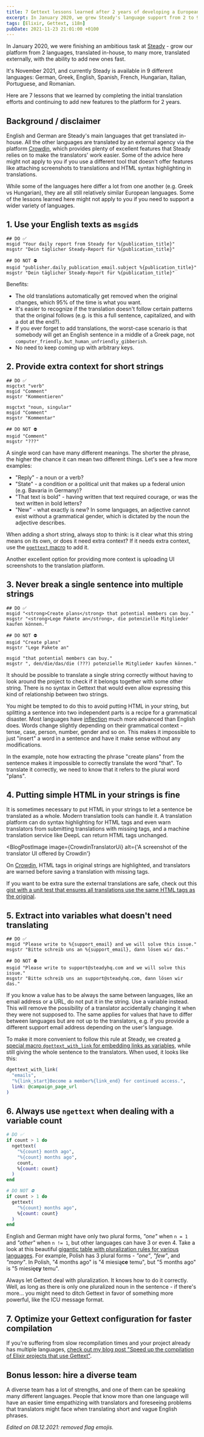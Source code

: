 ```yaml
---
title: 7 Gettext lessons learned after 2 years of developing a European platform
excerpt: In January 2020, we grew Steady's language support from 2 to 9 languages. Those initial efforts, as well as adding new features to the platform afterwards, taught us a few good practices for working with Gettext.
tags: [Elixir, Gettext, i18n]
pubDate: 2021-11-23 21:01:00 +0100
---
```



In January 2020, we were finishing an ambitious task at [Steady](https://steadyhq.com/) - grow our platform from 2 languages, translated in-house, to many more, translated externally, with the ability to add new ones fast.

It's November 2021, and currently Steady is available in 9 different languages: German, Greek, English, Spanish, French, Hungarian, Italian, Portuguese, and Romanian.

Here are 7 lessons that we learned by completing the initial translation efforts and continuing to add new features to the platform for 2 years.

## Background / disclaimer

English and German are Steady's main languages that get translated in-house. All the other languages are translated by an external agency via the platform [Crowdin](https://crowdin.com/), which provides plenty of excellent features that Steady relies on to make the translators' work easier. Some of the advice here might not apply to you if you use a different tool that doesn't offer features like attaching screenshots to translations and HTML syntax highlighting in translations.

While some of the languages here differ a lot from one another (e.g. Greek vs Hungarian), they are all still relatively similar European languages. Some of the lessons learned here might not apply to you if you need to support a wider variety of languages.

## 1. Use your English texts as `msgid`s

```
## DO ✅
msgid "Your daily report from Steady for %{publication_title}"
msgstr "Dein täglicher Steady-Report für %{publication_title}"

## DO NOT ⛔️
msgid "publisher.daily_publication_email.subject %{publication_title}"
msgstr "Dein täglicher Steady-Report für %{publication_title}"
```

Benefits:

- The old translations automatically get removed when the original changes, which 95% of the time is what you want.
- It's easier to recognize if the translation doesn't follow certain patterns that the original follows (e.g. is this a full sentence, capitalized, and with a dot at the end?).
- If you ever forget to add translations, the worst-case scenario is that somebody will get an English sentence in a middle of a Greek page, not `computer_friendly.but_human_unfriendly_gibberish`.
- No need to keep coming up with arbitrary keys.

## 2. Provide extra context for short strings

```
## DO ✅
msgctxt "verb"
msgid "Comment"
msgstr "Kommentieren"

msgctxt "noun, singular"
msgid "Comment"
msgstr "Kommentar"

## DO NOT ⛔️
msgid "Comment"
msgstr "???"
```

A single word can have many different meanings. The shorter the phrase, the higher the chance it can mean two different things. Let's see a few more examples:

- "Reply" - a noun or a verb?
- "State" - a condition or a political unit that makes up a federal union (e.g. Bavaria in Germany)?
- "That text is bold" - having written that text required courage, or was the text written in bold letters?
- "New" - what exactly is new? In some languages, an adjective cannot exist without a grammatical gender, which is dictated by the noun the adjective describes.

When adding a short string, always stop to think: is it clear what this string means on its own, or does it need extra context? If it needs extra context, use the [`pgettext` macro](https://hexdocs.pm/gettext/Gettext.html#pgettext/4) to add it.

Another excellent option for providing more context is uploading UI screenshots to the translation platform.

## 3. Never break a single sentence into multiple strings

```
## DO ✅
msgid "<strong>Create plans</strong> that potential members can buy."
msgstr "<strong>Lege Pakete an</strong>, die potenzielle Mitglieder kaufen können."

## DO NOT ⛔️
msgid "Create plans"
msgstr "Lege Pakete an"

msgid "that potential members can buy."
msgstr ", den/die/das/die (???) potenzielle Mitglieder kaufen können."
```

It should be possible to translate a single string correctly without having to look around the project to check if it belongs together with some other string. There is no syntax in Gettext that would even allow expressing this kind of relationship between two strings.

You might be tempted to do this to avoid putting HTML in your string, but splitting a sentence into two independent parts is a recipe for a grammatical disaster. Most languages have [inflection](https://en.wikipedia.org/wiki/Inflection) much more advanced than English does. Words change slightly depending on their grammatical context - tense, case, person, number, gender and so on. This makes it impossible to just "insert" a word in a sentence and have it make sense without any modifications.

In the example, note how extracting the phrase "create plans" from the sentence makes it impossible to correctly translate the word "that". To translate it correctly, we need to know that it refers to the plural word "plans".

## 4. Putting simple HTML in your strings is fine

It is sometimes necessary to put HTML in your strings to let a sentence be translated as a whole. Modern translation tools can handle it. A translation platform can do syntax highlighting for HTML tags and even warn translators from submitting translations with missing tags, and a machine translation service like DeepL can return HTML tags unchanged.

<BlogPostImage
  image={CrowdinTranslatorUi}
  alt={'A screenshot of the translator UI offered by Crowdin'}
>
  <Fragment slot="caption">On <a href="https://crowdin.com/">Crowdin</a>, HTML tags in original strings are highlighted, and translators are warned before saving a translation with missing tags.</Fragment>
</BlogPostImage>

If you want to be extra sure the external translations are safe, check out this [gist with a unit test that ensures all translations use the same HTML tags as the original](https://gist.github.com/angelikatyborska/fadbde5c3d4f2db25a58a4519d3b94ac).

## 5. Extract into variables what doesn't need translating

```
## DO ✅
msgid "Please write to %{support_email} and we will solve this issue."
msgstr "Bitte schreib uns an %{support_email}, dann lösen wir das."

## DO NOT ⛔️
msgid "Please write to support@steadyhq.com and we will solve this issue."
msgstr "Bitte schreib uns an support@steadyhq.com, dann lösen wir das."
```

If you know a value has to be always the same between languages, like an email address or a URL, do not put it in the string. Use a variable instead. This will remove the possibility of a translator accidentally changing it when they were not supposed to. The same applies for values that have to differ between languages but are not up to the translators, e.g. if you provide a different support email address depending on the user's language.

To make it more convenient to follow this rule at Steady, we created [a special macro `dgettext_with_link` for embedding links as variables](https://gist.github.com/angelikatyborska/cebc3de03c08307edebf6054ed09ff5f), while still giving the whole sentence to the translators. When used, it looks like this:

```elixir
dgettext_with_link(
  "emails",
  "%{link_start}Become a member%{link_end} for continued access.",
  link: @campaign_page_url
)
```

## 6. Always use `ngettext` when dealing with a variable count

```elixir
# DO ✅
if count > 1 do
  ngettext(
    "%{count} month ago",
    "%{count} months ago",
    count,
    %{count: count}
  )
end

# DO NOT ⛔️
if count > 1 do
  gettext(
    "%{count} months ago",
    %{count: count}
  )
end
```

English and German might have only two plural forms, _"one"_ when `n = 1` and _"other"_ when `n != 1`, but other languages can have 3 or even 4. Take a look at this beautiful [gigantic table with pluralization rules for various languages](https://www.unicode.org/cldr/cldr-aux/charts/34/supplemental/language_plural_rules.html). For example, Polish has 3 plural forms - _"one"_, _"few"_, and _"many"_. In Polish, "4 months ago" is "4 miesią**ce** temu", but "5 months ago" is "5 miesię**cy** temu".

Always let Gettext deal with pluralization. It knows how to do it correctly. Well, as long as there is only one pluralized noun in the sentence - if there's more... you might need to ditch Gettext in favor of something more powerful, like the ICU message format.

## 7. Optimize your Gettext configuration for faster compilation

If you're suffering from slow recompilation times and your project already has multiple languages, [check out my blog post "Speed up the compilation of Elixir projects that use Gettext"](https://angelika.me/2020/09/02/speed-up-the-compilation-of-elixir-projects-that-use-gettext/).

## Bonus lesson: hire a diverse team

A diverse team has a lot of strengths, and one of them can be speaking many different languages. People that know more than one language will have an easier time empathizing with translators and foreseeing problems that translators might face when translating short and vague English phrases.

_Edited on 08.12.2021: removed flag emojis._
